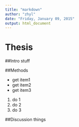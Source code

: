 ```yaml
---
title: "markdown"
author: "zhyl"
date: "Friday, January 09, 2015"
output: html_document
---
```



# Thesis

##Intro
stuff

##Methods

- get item1
- get item2
- get item3
1. do 1
1. do 2
1. do 3

##Discussion
things
